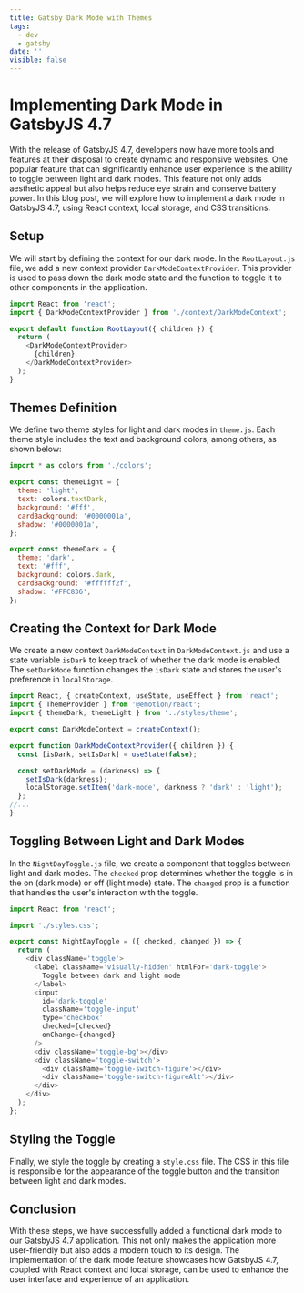 ```yaml
---
title: Gatsby Dark Mode with Themes
tags:
  - dev
  - gatsby
date: ''
visible: false
---
```


# Implementing Dark Mode in GatsbyJS 4.7

With the release of GatsbyJS 4.7, developers now have more tools and features at their disposal to create dynamic and responsive websites. One popular feature that can significantly enhance user experience is the ability to toggle between light and dark modes. This feature not only adds aesthetic appeal but also helps reduce eye strain and conserve battery power. In this blog post, we will explore how to implement a dark mode in GatsbyJS 4.7, using React context, local storage, and CSS transitions.

## Setup

We will start by defining the context for our dark mode. In the `RootLayout.js` file, we add a new context provider `DarkModeContextProvider`. This provider is used to pass down the dark mode state and the function to toggle it to other components in the application.

```js
import React from 'react';
import { DarkModeContextProvider } from './context/DarkModeContext';

export default function RootLayout({ children }) {
  return (
    <DarkModeContextProvider>
      {children}
    </DarkModeContextProvider>
  );
}
```

## Themes Definition

We define two theme styles for light and dark modes in `theme.js`. Each theme style includes the text and background colors, among others, as shown below:

```js
import * as colors from './colors';

export const themeLight = {
  theme: 'light',
  text: colors.textDark,
  background: '#fff',
  cardBackground: '#0000001a',
  shadow: '#0000001a',
};

export const themeDark = {
  theme: 'dark',
  text: '#fff',
  background: colors.dark,
  cardBackground: '#ffffff2f',
  shadow: '#FFC836',
};
```

## Creating the Context for Dark Mode

We create a new context `DarkModeContext` in `DarkModeContext.js` and use a state variable `isDark` to keep track of whether the dark mode is enabled. The `setDarkMode` function changes the `isDark` state and stores the user's preference in `localStorage`.

```js
import React, { createContext, useState, useEffect } from 'react';
import { ThemeProvider } from '@emotion/react';
import { themeDark, themeLight } from '../styles/theme';

export const DarkModeContext = createContext();

export function DarkModeContextProvider({ children }) {
  const [isDark, setIsDark] = useState(false);

  const setDarkMode = (darkness) => {
    setIsDark(darkness);
    localStorage.setItem('dark-mode', darkness ? 'dark' : 'light');
  };
//...
}
```

## Toggling Between Light and Dark Modes

In the `NightDayToggle.js` file, we create a component that toggles between light and dark modes. The `checked` prop determines whether the toggle is in the on (dark mode) or off (light mode) state. The `changed` prop is a function that handles the user's interaction with the toggle.

```js
import React from 'react';

import './styles.css';

export const NightDayToggle = ({ checked, changed }) => {
  return (
    <div className='toggle'>
      <label className='visually-hidden' htmlFor='dark-toggle'>
        Toggle between dark and light mode
      </label>
      <input
        id='dark-toggle'
        className='toggle-input'
        type='checkbox'
        checked={checked}
        onChange={changed}
      />
      <div className='toggle-bg'></div>
      <div className='toggle-switch'>
        <div className='toggle-switch-figure'></div>
        <div className='toggle-switch-figureAlt'></div>
      </div>
    </div>
  );
};
```

## Styling the Toggle

Finally, we style the toggle by creating a `style.css` file. The CSS in this file is responsible for the appearance of the toggle button and the transition between light and dark modes.

## Conclusion

With these steps, we have successfully added a functional dark mode to our GatsbyJS 4.7 application. This not only makes the application more user-friendly but also adds a modern touch to its design. The implementation of the dark mode feature showcases how GatsbyJS 4.7, coupled with React context and local storage, can be used to enhance the user interface and experience of an application.
